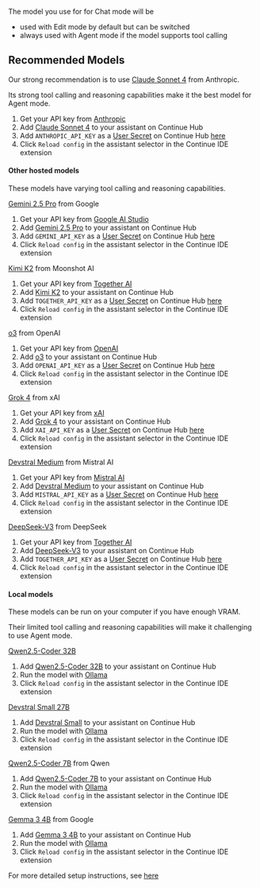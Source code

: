 The model you use for for Chat mode will be

- used with Edit mode by default but can be switched
- always used with Agent mode if the model supports tool calling

## Recommended Models

Our strong recommendation is to use [Claude Sonnet 4](https://hub.continue.dev/anthropic/claude-4-sonnet) from Anthropic.

Its strong tool calling and reasoning capabilities make it the best model for Agent mode.

1. Get your API key from [Anthropic](https://console.anthropic.com/)
2. Add [Claude Sonnet 4](https://hub.continue.dev/anthropic/claude-4-sonnet) to your assistant on Continue Hub
3. Add `ANTHROPIC_API_KEY` as a [User Secret](https://docs.continue.dev/hub/secrets/secret-types#user-secrets) on Continue Hub [here](https://hub.continue.dev/settings/secrets)
4. Click `Reload config` in the assistant selector in the Continue IDE extension

#### Other hosted models

These models have varying tool calling and reasoning capabilities.

[Gemini 2.5 Pro](https://hub.continue.dev/google/gemini-2.5-pro) from Google

1. Get your API key from [Google AI Studio](https://aistudio.google.com)
2. Add [Gemini 2.5 Pro](https://hub.continue.dev/google/gemini-2.5-pro) to your assistant on Continue Hub
3. Add `GEMINI_API_KEY` as a [User Secret](https://docs.continue.dev/hub/secrets/secret-types#user-secrets) on Continue Hub [here](https://hub.continue.dev/settings/secrets)
4. Click `Reload config` in the assistant selector in the Continue IDE extension

[Kimi K2](hub.continue.dev/togetherai/kimi-k2-instruct) from Moonshot AI

1. Get your API key from [Together AI](https://api.together.ai)
2. Add [Kimi K2](hub.continue.dev/togetherai/kimi-k2-instruct) to your assistant on Continue Hub
3. Add `TOGETHER_API_KEY` as a [User Secret](https://docs.continue.dev/hub/secrets/secret-types#user-secrets) on Continue Hub [here](https://hub.continue.dev/settings/secrets)
4. Click `Reload config` in the assistant selector in the Continue IDE extension

[o3](https://hub.continue.dev/openai/o3) from OpenAI

1. Get your API key from [OpenAI](https://platform.openai.com)
2. Add [o3](https://hub.continue.dev/openai/o3) to your assistant on Continue Hub
3. Add `OPENAI_API_KEY` as a [User Secret](https://docs.continue.dev/hub/secrets/secret-types#user-secrets) on Continue Hub [here](https://hub.continue.dev/settings/secrets)
4. Click `Reload config` in the assistant selector in the Continue IDE extension

[Grok 4](https://hub.continue.dev/xai/grok-4) from xAI

1. Get your API key from [xAI](https://console.x.ai/)
2. Add [Grok 4](https://hub.continue.dev/xai/grok-4) to your assistant on Continue Hub
3. Add `XAI_API_KEY` as a [User Secret](https://docs.continue.dev/hub/secrets/secret-types#user-secrets) on Continue Hub [here](https://hub.continue.dev/settings/secrets)
4. Click `Reload config` in the assistant selector in the Continue IDE extension

[Devstral Medium](https://hub.continue.dev/mistral/devstral-medium) from Mistral AI

1. Get your API key from [Mistral AI](https://console.mistral.ai/)
2. Add [Devstral Medium](https://hub.continue.dev/mistral/devstral-medium) to your assistant on Continue Hub
3. Add `MISTRAL_API_KEY` as a [User Secret](https://docs.continue.dev/hub/secrets/secret-types#user-secrets) on Continue Hub [here](https://hub.continue.dev/settings/secrets)
4. Click `Reload config` in the assistant selector in the Continue IDE extension

[DeepSeek-V3](https://hub.continue.dev/togetherai/deepseek-v3) from DeepSeek

1. Get your API key from [Together AI](https://api.together.ai)
2. Add [DeepSeek-V3](https://hub.continue.dev/togetherai/deepseek-v3) to your assistant on Continue Hub
3. Add `TOGETHER_API_KEY` as a [User Secret](https://docs.continue.dev/hub/secrets/secret-types#user-secrets) on Continue Hub [here](https://hub.continue.dev/settings/secrets)
4. Click `Reload config` in the assistant selector in the Continue IDE extension

#### Local models

These models can be run on your computer if you have enough VRAM.

Their limited tool calling and reasoning capabilities will make it challenging to use Agent mode.

[Qwen2.5-Coder 32B](https://hub.continue.dev/ollama/qwen2.5-coder-32b)

1. Add [Qwen2.5-Coder 32B](https://hub.continue.dev/ollama/qwen2.5-coder-32b) to your assistant on Continue Hub
2. Run the model with [Ollama](https://docs.continue.dev/guides/ollama-guide#using-ollama-with-continue-a-developers-guide)
3. Click `Reload config` in the assistant selector in the Continue IDE extension

[Devstral Small 27B](https://hub.continue.dev/ollama/devstral)

1. Add [Devstral Small](https://hub.continue.dev/ollama/devstral) to your assistant on Continue Hub
2. Run the model with [Ollama](https://docs.continue.dev/guides/ollama-guide#using-ollama-with-continue-a-developers-guide)
3. Click `Reload config` in the assistant selector in the Continue IDE extension

[Qwen2.5-Coder 7B](https://hub.continue.dev/ollama/qwen2.5-coder-7b) from Qwen

1. Add [Qwen2.5-Coder 7B](https://hub.continue.dev/ollama/qwen2.5-coder-7b) to your assistant on Continue Hub
2. Run the model with [Ollama](https://docs.continue.dev/guides/ollama-guide#using-ollama-with-continue-a-developers-guide)
3. Click `Reload config` in the assistant selector in the Continue IDE extension

[Gemma 3 4B](https://hub.continue.dev/ollama/gemma3-4b) from Google

1. Add [Gemma 3 4B](https://hub.continue.dev/ollama/gemma3-4b) to your assistant on Continue Hub
2. Run the model with [Ollama](https://docs.continue.dev/guides/ollama-guide#using-ollama-with-continue-a-developers-guide)
3. Click `Reload config` in the assistant selector in the Continue IDE extension

For more detailed setup instructions, see [here](/getting-started/install#setup-your-first-model)
